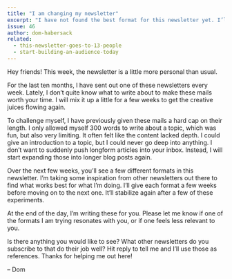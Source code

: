 ```yaml
---
title: "I am changing my newsletter"
excerpt: "I have not found the best format for this newsletter yet. I’ll try a few different ones to see what works best for my readers."
issue: 46
author: dom-habersack
related:
  - this-newsletter-goes-to-13-people
  - start-building-an-audience-today
---
```

Hey friends! This week, the newsletter is a little more personal than usual.

For the last ten months, I have sent out one of these newsletters every week. Lately, I don’t quite know what to write about to make these mails worth your time. I will mix it up a little for a few weeks to get the creative juices flowing again.

To challenge myself, I have previously given these mails a hard cap on their length. I only allowed myself 300 words to write about a topic, which was fun, but also very limiting. It often felt like the content lacked depth. I could give an introduction to a topic, but I could never go deep into anything. I don’t want to suddenly push longform articles into your inbox. Instead, I will start expanding those into longer blog posts again.

Over the next few weeks, you’ll see a few different formats in this newsletter. I’m taking some inspiration from other newsletters out there to find what works best for what I’m doing. I’ll give each format a few weeks before moving on to the next one. It’ll stabilize again after a few of these experiments.

At the end of the day, I’m writing these for you. Please let me know if one of the formats I am trying resonates with you, or if one feels less relevant to you.

Is there anything you would like to see? What other newsletters do you subscribe to that do their job well? Hit reply to tell me and I’ll use those as references. Thanks for helping me out here!

– Dom
